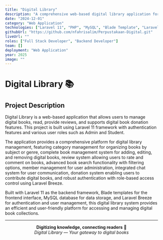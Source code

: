 ```yaml
---
title: "Digital Library"
description: "A comprehensive web-based digital library application for managing digital books with user authentication and role-based access"
date: "2024-12-01"
category: "Web Application"
technologies: ["Laravel 11", "PHP", "MySQL", "Blade Template", "Laravel Breeze"]
githubUrl: "https://github.com/nfahrisalim/Perpustakaan-Digital.git"
liveUrl: ""
roles: ["Full Stack Developer", "Backend Developer"]
team: []
deployment: "Web Application"
year: 2025
image: ""
---
```


# Digital Library 📚

## Project Description

Digital Library is a web-based application that allows users to manage digital books, read, provide reviews, and supports digital book donation features. This project is built using Laravel 11 framework with authentication features and various user roles such as Admin and Student.

The application provides a comprehensive platform for digital library management, featuring category management for organizing books by subject or genre, complete book management system for adding, editing, and removing digital books, review system allowing users to rate and comment on books, advanced book search functionality with filtering options, member management for user administration, integrated chat system for user communication, donation system enabling users to contribute digital books, and robust authentication with role-based access control using Laravel Breeze.

Built with Laravel 11 as the backend framework, Blade templates for the frontend interface, MySQL database for data storage, and Laravel Breeze for authentication and user management, this digital library system provides an efficient and user-friendly platform for accessing and managing digital book collections.

---

<div align="center">

**Digitizing knowledge, connecting readers** 📖  
*Digital Library — Your gateway to digital books*

</div>